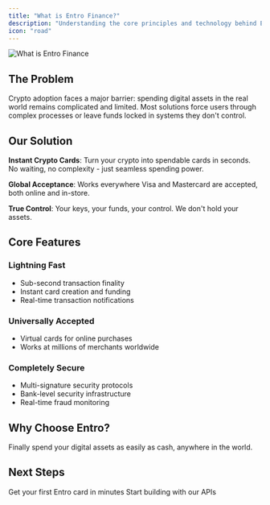 ```yaml
---
title: "What is Entro Finance?"
description: "Understanding the core principles and technology behind Entro Finance"
icon: "road"
---
```


![What is Entro Finance](/assets/whatIsEntro.png)

## The Problem

Crypto adoption faces a major barrier: spending digital assets in the real world remains complicated and limited. Most solutions force users through complex processes or leave funds locked in systems they don't control.

## Our Solution

**Instant Crypto Cards**: Turn your crypto into spendable cards in seconds. No waiting, no complexity - just seamless spending power.

**Global Acceptance**: Works everywhere Visa and Mastercard are accepted, both online and in-store.

**True Control**: Your keys, your funds, your control. We don't hold your assets.

## Core Features

### Lightning Fast
- Sub-second transaction finality
- Instant card creation and funding
- Real-time transaction notifications

### Universally Accepted
- Virtual cards for online purchases
- Works at millions of merchants worldwide

### Completely Secure
- Multi-signature security protocols
- Bank-level security infrastructure
- Real-time fraud monitoring

## Why Choose Entro?

Finally spend your digital assets as easily as cash, anywhere in the world.

## Next Steps

<CardGroup cols={2}>
  <Card
    title="Quick Start Guide"
    icon="rocket"
    href="/getting-started/quickstart"
  >
    Get your first Entro card in minutes
  </Card>
  <Card
    title="Developer Documentation"
    icon="code"
    href="/developer/quickstart"
  >
    Start building with our APIs
  </Card>
</CardGroup>